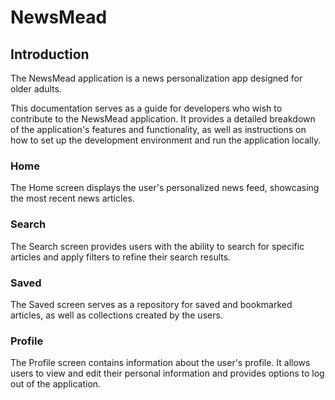 
# NewsMead

## Introduction

The NewsMead application is a news personalization app designed for older adults.

This documentation serves as a guide for developers who wish to contribute to the NewsMead application. It provides a detailed breakdown of the application's features and functionality, as well as instructions on how to set up the development environment and run the application locally.

### Home

The Home screen displays the user's personalized news feed, showcasing the most recent news articles.

### Search

The Search screen provides users with the ability to search for specific articles and apply filters to refine their search results.

### Saved

The Saved screen serves as a repository for saved and bookmarked articles, as well as collections created by the users.

### Profile

The Profile screen contains information about the user's profile. It allows users to view and edit their personal information and provides options to log out of the application.
